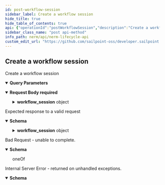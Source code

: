 ```yaml
---
id: post-workflow-session
sidebar_label: Create a workflow session
hide_title: true
hide_table_of_contents: true
api: {"operationId":"postWorkflowSession","description":"Create a workflow session","tags":["Workflow Sessions"],"parameters":[{"name":"run","in":"query","description":"Will run the created/updated workflow session if successful","required":false,"schema":{"type":"boolean","default":false},"example":true}],"requestBody":{"required":true,"content":{"application/json":{"schema":{"type":"object","properties":{"workflow_session":{"type":"object","properties":{"workflow_id":{"description":"The workflow id","type":"string","format":"uuid","required":true,"example":"db6f8e8b-65c2-47d5-a0db-90bcc4e9df9e"},"requester_id":{"description":"The requester id","type":"string","format":"uuid","required":true,"example":"db6f8e8b-65c2-47d5-a0db-90bcc4e9df9e"},"requester_type":{"description":"The requester type","type":"string","enum":["User","NeprofileUser","NeaccessUser"],"required":true,"example":"User"},"profile_id":{"type":"string","format":"uuid","description":"The profile this workflow session will be working with. Only Applicable for Update workflows","example":"db6f8e8b-65c2-47d5-a0db-90bcc4e9df9e"},"profile_ids":{"type":"array","items":{"type":"string","format":"uuid"},"description":"The profiles this workflow session will be working with. Only Applicable for Batch workflows","example":["db6f8e8b-65c2-47d5-a0db-90bcc4e9df9e","db6f8e8b-65c2-47d5-a0db-90bcc4e9df9f"]},"attributes":{"description":"The attributes","type":"object","additionalProperties":{"type":"string"},"example":{"text_attribute_uid":"static text","date_attribute_uid":"01/15/2020","profile_select_attribute_uid":"Profile Name","multiple_profile_select_attribute_uid":"Profile Name,Second Profile Name,Third Profile Name","contributor_select_attribute_uid":"User Name","multiple_contributor_select_attribute_uid":"User Name,Second User Name,Third User Name"}}}}}}}}},"responses":{"200":{"description":"Expected response to a valid request","content":{"application/json":{"schema":{"type":"object","properties":{"workflow_session":{"type":"object","properties":{"id":{"description":"The id","type":"string","format":"uuid","readOnly":true,"example":"db6f8e8b-65c2-47d5-a0db-90bcc4e9df9e"},"uid":{"description":"The uid","type":"string","minLength":32,"maxLength":32,"readOnly":true,"example":"db6f8e8b-65c2-47d5-a0db-90bcc4e9df9e"},"workflow_id":{"description":"The workflow id","type":"string","format":"uuid","example":"db6f8e8b-65c2-47d5-a0db-90bcc4e9df9e"},"requester_id":{"description":"the requester id","type":"string","format":"uuid","example":"db6f8e8b-65c2-47d5-a0db-90bcc4e9df9e"},"requester_type":{"description":"The requester type","type":"string","enum":["User","NeprofileUser","NeaccessUser"],"example":"User"},"profile_id":{"type":"string","format":"uuid","description":"The profile this workflow session will be working with. Only Applicable for Update workflows","example":"db6f8e8b-65c2-47d5-a0db-90bcc4e9df9e"},"profile_ids":{"type":"array","items":{"type":"string","format":"uuid"},"description":"The profiles this workflow session will be working with. Only Applicable for Batch workflows","example":["db6f8e8b-65c2-47d5-a0db-90bcc4e9df9e","db6f8e8b-65c2-47d5-a0db-90bcc4e9df9t"]},"status":{"description":"The status","type":"string","enum":["api_request_sent","approved","assigned","attempting_to_start_workflow","AUTH-STATUS1","AUTH-STATUS2","AUTH-STATUS3","AUTH-STATUS4","AUTH-STATUS5","AUTH-STATUS6","AUTH-STATUS7","AUTH-STATUS8","AUTH-STATUS9","auto_assigned","batch_completed","checking_for_duplicates","closed","completed","courion_add","courion_extend","courion_terminate","courion_update","duplicates_resolved","failed","fulfilled","invitation_sent","ldap_provided","new","non_employee_created","non_employee_updated","notified","pending_approval","pending_assignment","pending_courion_add","pending_courion_extend","pending_courion_terminate","pending_courion_update","pending_creation","pending_fulfillment","pending_ldap","pending_notification","pending_profile_select","pending_request","pending_review","pending_status_change","pending_stored_procedure","pending_trigger","pending_update","processing","profile_check_complete","profiles_selected","rejected","requested","reviewed","soap_request_sent","started_workflow","status_changed","stored_procedure","un_assigned","waiting_on_workflow","workflow_changed"],"example":"completed"},"attributes":{"description":"The attributes","type":"object","additionalProperties":{"type":"string"},"example":{"text_attribute_uid":"static text","date_attribute_uid":"01/15/2020","profile_select_attribute_uid":"Profile Name","multiple_profile_select_attribute_uid":"Profile Name,Second Profile Name,Third Profile Name","contributor_select_attribute_uid":"User Name","multiple_contributor_select_attribute_uid":"User Name,Second User Name,Third User Name"}}}}}}}}},"400":{"description":"Bad Request - unable to complete.","content":{"application/json":{"schema":{"oneOf":[{"type":"object","properties":{"error":{"example":"Invalid JSON syntax. Please check your syntax and try again."}}},{"type":"object","properties":{"error":{"example":"The <object> failed to create/update"},"errors":{"example":{"attribute":"can't be blank"}}}}]}}}},"500":{"description":"Internal Server Error - returned on unhandled exceptions.","content":{"application/json":{"schema":{"type":"object","properties":{"error":{"description":"A message describing the error","example":"Sorry something went wrong"}}}}}}},"method":"post","path":"/workflow_sessions","jsonRequestBodyExample":{"workflow_session":{"workflow_id":"db6f8e8b-65c2-47d5-a0db-90bcc4e9df9e","requester_id":"db6f8e8b-65c2-47d5-a0db-90bcc4e9df9e","requester_type":"User","profile_id":"db6f8e8b-65c2-47d5-a0db-90bcc4e9df9e","profile_ids":["db6f8e8b-65c2-47d5-a0db-90bcc4e9df9e","db6f8e8b-65c2-47d5-a0db-90bcc4e9df9f"],"attributes":{"text_attribute_uid":"static text","date_attribute_uid":"01/15/2020","profile_select_attribute_uid":"Profile Name","multiple_profile_select_attribute_uid":"Profile Name,Second Profile Name,Third Profile Name","contributor_select_attribute_uid":"User Name","multiple_contributor_select_attribute_uid":"User Name,Second User Name,Third User Name"}}},"info":{"version":"1.0.0","title":"NERM Lifecycle API","description":"The Lifecycle API can be used to access and modify various resources in your environment.","license":{"name":"MIT"}},"postman":{"name":"Create a workflow session","description":{"content":"Create a workflow session","type":"text/plain"},"url":{"path":["workflow_sessions"],"host":["{{baseUrl}}"],"query":[{"disabled":false,"description":{"content":"Will run the created/updated workflow session if successful","type":"text/plain"},"key":"run","value":""}],"variable":[]},"header":[{"key":"Content-Type","value":"application/json"},{"key":"Accept","value":"application/json"}],"method":"POST","body":{"mode":"raw","raw":"\"\"","options":{"raw":{"language":"json"}}}}}
sidebar_class_name: "post api-method"
info_path: nerm/api/nerm-lifecycle-api
custom_edit_url: "https://github.com/sailpoint-oss/developer.sailpoint.com/issues/new?assignees=&labels=&template=bug-report.md&title=%5BBug%5D+Your+Bug+Report+Here Requesting changes to 'Create a workflow session' (post-workflow-session)"
---
```



## Create a workflow session



Create a workflow session

<details style={{"marginBottom":"1rem"}} data-collapsed={false} open={true}><summary style={{}}><strong>Query Parameters</strong></summary><div><ul><ParamsItem className={"paramsItem"} param={{"name":"run","in":"query","description":"Will run the created/updated workflow session if successful","required":false,"schema":{"type":"boolean","default":false},"example":true}}></ParamsItem></ul></div></details><MimeTabs><TabItem label={"application/json"} value={"application/json-schema"}><details style={{}} data-collapsed={false} open={true}><summary style={{"textAlign":"left"}}><strong>Request Body</strong><strong style={{"fontSize":"var(--ifm-code-font-size)","color":"var(--openapi-required)"}}> required</strong></summary><div style={{"textAlign":"left","marginLeft":"1rem"}}></div><ul style={{"marginLeft":"1rem"}}><SchemaItem collapsible={true} className={"schemaItem"}><details style={{}}><summary style={{}}><strong>workflow_session</strong><span style={{"opacity":"0.6"}}> object</span></summary><div style={{"marginLeft":"1rem"}}><SchemaItem collapsible={false} name={"workflow_id"} required={false} deprecated={undefined} schemaDescription={"The workflow id"} schemaName={"uuid"} qualifierMessage={undefined} defaultValue={undefined}></SchemaItem><SchemaItem collapsible={false} name={"requester_id"} required={false} deprecated={undefined} schemaDescription={"The requester id"} schemaName={"uuid"} qualifierMessage={undefined} defaultValue={undefined}></SchemaItem><SchemaItem collapsible={false} name={"requester_type"} required={false} deprecated={undefined} schemaDescription={"The requester type"} schemaName={"string"} qualifierMessage={"**Possible values:** [`User`, `NeprofileUser`, `NeaccessUser`]"} defaultValue={undefined}></SchemaItem><SchemaItem collapsible={false} name={"profile_id"} required={false} deprecated={undefined} schemaDescription={"The profile this workflow session will be working with. Only Applicable for Update workflows"} schemaName={"uuid"} qualifierMessage={undefined} defaultValue={undefined}></SchemaItem><SchemaItem collapsible={false} name={"profile_ids"} required={false} deprecated={undefined} schemaDescription={"The profiles this workflow session will be working with. Only Applicable for Batch workflows"} schemaName={"uuid[]"} qualifierMessage={undefined} defaultValue={undefined}></SchemaItem><SchemaItem collapsible={true} className={"schemaItem"}><details style={{}}><summary style={{}}><strong>attributes</strong><span style={{"opacity":"0.6"}}> object</span></summary><div style={{"marginLeft":"1rem"}}><div style={{"marginTop":".5rem","marginBottom":".5rem"}}>

The attributes

</div><li><div><code>property name*</code><span style={{"opacity":"0.6"}}> string</span></div></li></div></details></SchemaItem></div></details></SchemaItem></ul></details></TabItem></MimeTabs><div><ApiTabs><TabItem label={"200"} value={"200"}><div>

Expected response to a valid request

</div><div><MimeTabs schemaType={"response"}><TabItem label={"application/json"} value={"application/json"}><SchemaTabs><TabItem label={"Schema"} value={"Schema"}><details style={{}} data-collapsed={false} open={true}><summary style={{"textAlign":"left"}}><strong>Schema</strong></summary><div style={{"textAlign":"left","marginLeft":"1rem"}}></div><ul style={{"marginLeft":"1rem"}}><SchemaItem collapsible={true} className={"schemaItem"}><details style={{}}><summary style={{}}><strong>workflow_session</strong><span style={{"opacity":"0.6"}}> object</span></summary><div style={{"marginLeft":"1rem"}}><SchemaItem collapsible={false} name={"id"} required={false} deprecated={undefined} schemaDescription={"The id"} schemaName={"uuid"} qualifierMessage={undefined} defaultValue={undefined}></SchemaItem><SchemaItem collapsible={false} name={"uid"} required={false} deprecated={undefined} schemaDescription={"The uid"} schemaName={"string"} qualifierMessage={"**Possible values:** `>= 32 characters` and `<= 32 characters`"} defaultValue={undefined}></SchemaItem><SchemaItem collapsible={false} name={"workflow_id"} required={false} deprecated={undefined} schemaDescription={"The workflow id"} schemaName={"uuid"} qualifierMessage={undefined} defaultValue={undefined}></SchemaItem><SchemaItem collapsible={false} name={"requester_id"} required={false} deprecated={undefined} schemaDescription={"the requester id"} schemaName={"uuid"} qualifierMessage={undefined} defaultValue={undefined}></SchemaItem><SchemaItem collapsible={false} name={"requester_type"} required={false} deprecated={undefined} schemaDescription={"The requester type"} schemaName={"string"} qualifierMessage={"**Possible values:** [`User`, `NeprofileUser`, `NeaccessUser`]"} defaultValue={undefined}></SchemaItem><SchemaItem collapsible={false} name={"profile_id"} required={false} deprecated={undefined} schemaDescription={"The profile this workflow session will be working with. Only Applicable for Update workflows"} schemaName={"uuid"} qualifierMessage={undefined} defaultValue={undefined}></SchemaItem><SchemaItem collapsible={false} name={"profile_ids"} required={false} deprecated={undefined} schemaDescription={"The profiles this workflow session will be working with. Only Applicable for Batch workflows"} schemaName={"uuid[]"} qualifierMessage={undefined} defaultValue={undefined}></SchemaItem><SchemaItem collapsible={false} name={"status"} required={false} deprecated={undefined} schemaDescription={"The status"} schemaName={"string"} qualifierMessage={"**Possible values:** [`api_request_sent`, `approved`, `assigned`, `attempting_to_start_workflow`, `AUTH-STATUS1`, `AUTH-STATUS2`, `AUTH-STATUS3`, `AUTH-STATUS4`, `AUTH-STATUS5`, `AUTH-STATUS6`, `AUTH-STATUS7`, `AUTH-STATUS8`, `AUTH-STATUS9`, `auto_assigned`, `batch_completed`, `checking_for_duplicates`, `closed`, `completed`, `courion_add`, `courion_extend`, `courion_terminate`, `courion_update`, `duplicates_resolved`, `failed`, `fulfilled`, `invitation_sent`, `ldap_provided`, `new`, `non_employee_created`, `non_employee_updated`, `notified`, `pending_approval`, `pending_assignment`, `pending_courion_add`, `pending_courion_extend`, `pending_courion_terminate`, `pending_courion_update`, `pending_creation`, `pending_fulfillment`, `pending_ldap`, `pending_notification`, `pending_profile_select`, `pending_request`, `pending_review`, `pending_status_change`, `pending_stored_procedure`, `pending_trigger`, `pending_update`, `processing`, `profile_check_complete`, `profiles_selected`, `rejected`, `requested`, `reviewed`, `soap_request_sent`, `started_workflow`, `status_changed`, `stored_procedure`, `un_assigned`, `waiting_on_workflow`, `workflow_changed`]"} defaultValue={undefined}></SchemaItem><SchemaItem collapsible={true} className={"schemaItem"}><details style={{}}><summary style={{}}><strong>attributes</strong><span style={{"opacity":"0.6"}}> object</span></summary><div style={{"marginLeft":"1rem"}}><div style={{"marginTop":".5rem","marginBottom":".5rem"}}>

The attributes

</div><li><div><code>property name*</code><span style={{"opacity":"0.6"}}> string</span></div></li></div></details></SchemaItem></div></details></SchemaItem></ul></details></TabItem><TabItem label={"Example (from schema)"} value={"Example (from schema)"}><ResponseSamples responseExample={"{\n  \"workflow_session\": {\n    \"id\": \"db6f8e8b-65c2-47d5-a0db-90bcc4e9df9e\",\n    \"uid\": \"db6f8e8b-65c2-47d5-a0db-90bcc4e9df9e\",\n    \"workflow_id\": \"db6f8e8b-65c2-47d5-a0db-90bcc4e9df9e\",\n    \"requester_id\": \"db6f8e8b-65c2-47d5-a0db-90bcc4e9df9e\",\n    \"requester_type\": \"User\",\n    \"profile_id\": \"db6f8e8b-65c2-47d5-a0db-90bcc4e9df9e\",\n    \"profile_ids\": [\n      \"db6f8e8b-65c2-47d5-a0db-90bcc4e9df9e\",\n      \"db6f8e8b-65c2-47d5-a0db-90bcc4e9df9t\"\n    ],\n    \"status\": \"completed\",\n    \"attributes\": {\n      \"text_attribute_uid\": \"static text\",\n      \"date_attribute_uid\": \"01/15/2020\",\n      \"profile_select_attribute_uid\": \"Profile Name\",\n      \"multiple_profile_select_attribute_uid\": \"Profile Name,Second Profile Name,Third Profile Name\",\n      \"contributor_select_attribute_uid\": \"User Name\",\n      \"multiple_contributor_select_attribute_uid\": \"User Name,Second User Name,Third User Name\"\n    }\n  }\n}"} language={"json"}></ResponseSamples></TabItem></SchemaTabs></TabItem></MimeTabs></div></TabItem><TabItem label={"400"} value={"400"}><div>

Bad Request - unable to complete.

</div><div><MimeTabs schemaType={"response"}><TabItem label={"application/json"} value={"application/json"}><SchemaTabs><TabItem label={"Schema"} value={"Schema"}><details style={{}} data-collapsed={false} open={true}><summary style={{"textAlign":"left"}}><strong>Schema</strong></summary><div style={{"textAlign":"left","marginLeft":"1rem"}}></div><ul style={{"marginLeft":"1rem"}}><div><div><span className={"badge badge--info"}>oneOf</span><SchemaTabs><TabItem label={"MOD1"} value={"0-item-properties"}><SchemaItem collapsible={false} name={"error"} required={false} deprecated={undefined} schemaDescription={undefined} schemaName={""} qualifierMessage={undefined} defaultValue={undefined}></SchemaItem></TabItem><TabItem label={"MOD2"} value={"1-item-properties"}><SchemaItem collapsible={false} name={"error"} required={false} deprecated={undefined} schemaDescription={undefined} schemaName={""} qualifierMessage={undefined} defaultValue={undefined}></SchemaItem><SchemaItem collapsible={false} name={"errors"} required={false} deprecated={undefined} schemaDescription={undefined} schemaName={""} qualifierMessage={undefined} defaultValue={undefined}></SchemaItem></TabItem></SchemaTabs></div></div></ul></details></TabItem><TabItem label={"Example (from schema)"} value={"Example (from schema)"}><ResponseSamples responseExample={"{\n  \"error\": \"Invalid JSON syntax. Please check your syntax and try again.\"\n}"} language={"json"}></ResponseSamples></TabItem></SchemaTabs></TabItem></MimeTabs></div></TabItem><TabItem label={"500"} value={"500"}><div>

Internal Server Error - returned on unhandled exceptions.

</div><div><MimeTabs schemaType={"response"}><TabItem label={"application/json"} value={"application/json"}><SchemaTabs><TabItem label={"Schema"} value={"Schema"}><details style={{}} data-collapsed={false} open={true}><summary style={{"textAlign":"left"}}><strong>Schema</strong></summary><div style={{"textAlign":"left","marginLeft":"1rem"}}></div><ul style={{"marginLeft":"1rem"}}><SchemaItem collapsible={false} name={"error"} required={false} deprecated={undefined} schemaDescription={"A message describing the error"} schemaName={""} qualifierMessage={undefined} defaultValue={undefined}></SchemaItem></ul></details></TabItem><TabItem label={"Example (from schema)"} value={"Example (from schema)"}><ResponseSamples responseExample={"{\n  \"error\": \"Sorry something went wrong\"\n}"} language={"json"}></ResponseSamples></TabItem></SchemaTabs></TabItem></MimeTabs></div></TabItem></ApiTabs></div>